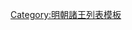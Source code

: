 {{ming|title=明朝通渭國諸王|ed=通渭國|head=[[正统 (年号)|正統]]二年（[[1437年]]）封。|
{{ming/title}}
{{ming/list|通渭莊簡王|[[朱範墅]]|朱沖𤊨、庶五子|[[1437年]]—[[1469年]]|正統二年封。[[成化]]五年薨。}}
{{ming/list|通渭榮靖王|[[朱徵銶]]|朱範墅、庶一子|[[1472年]]—[[1499年]]|成化八年襲封。[[弘治 (明朝)|弘治]]十二年薨。}}
{{ming/list|通渭恭裕王|[[朱偕浢]]|朱徵銶、嫡一子|[[1502年]]—[[1508年]]|弘治十五年襲封。[[正德 (明朝)|正德]]三年薨。}}
{{ming/list|通渭安定王|[[朱旭𰘲|朱旭{{僻字|𰘲|⿰木陽}}]]|朱偕浢、庶一子|[[1512年]]—[[1539年]]|正德七年襲封。[[嘉靖]]十八年薨。}}
{{ming/list|通渭端順王|[[朱融烍]]|朱旭{{僻字|𰘲|⿰木陽}}、庶一子|[[1543年]]—[[1554年]]|嘉靖二十二年襲封。三十三年薨。}}
{{ming/list|通渭惠穆王|[[朱謨埫]]|朱融烍、庶一子|[[1556年]]—[[1596年]]|嘉靖三十五年襲封。[[萬曆]]二十四年薨。}}
{{ming/list|通渭長子|[[朱朗鉽]]|朱謨埫、嫡一子||萬曆八年封[[长子 (封号)|長子]]。二十一年卒。無子，除。}}
}}<noinclude>
[[Category:明朝諸王列表模板]]
</noinclude>